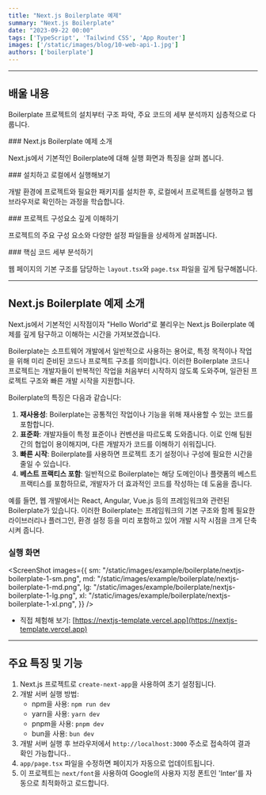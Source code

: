 ```yaml
---
title: "Next.js Boilerplate 예제"
summary: "Next.js Boilerplate"
date: "2023-09-22 00:00"
tags: ['TypeScript', 'Tailwind CSS', 'App Router']
images: ['/static/images/blog/10-web-api-1.jpg']
authors: ['boilerplate']
---
```


<TOCInline toc={props.toc} asDisclosure />

---

## 배울 내용
Boilerplate 프로젝트의 설치부터 구조 파악, 주요 코드의 세부 분석까지 심층적으로 다룹니다.

<div className="grid grid-cols-1 sm:grid-cols-2 gap-4">

<Card href="/example/boilerplate#nextjs-boilerplate-예제-소개">
### Next.js Boilerplate 예제 소개

Next.js에서 기본적인 Boilerplate에 대해 실행 화면과 특징을 살펴 봅니다.
</Card>

<Card href="/example/boilerplate/installation">
### 설치하고 로컬에서 실행해보기

개발 환경에 프로젝트와 필요한 패키지를 설치한 후, 로컬에서 프로젝트를 실행하고 웹 브라우저로 확인하는 과정을 학습합니다.
</Card>

<Card href="/example/boilerplate/project-structure">
### 프로젝트 구성요소 깊게 이해하기

프로젝트의 주요 구성 요소와 다양한 설정 파일들을 상세하게 살펴봅니다.
</Card>

<Card href="/example/boilerplate/app-source">
### 핵심 코드 세부 분석하기

웹 페이지의 기본 구조를 담당하는 `layout.tsx`와 `page.tsx` 파일을 깊게 탐구해봅니다.
</Card>

</div>

---

## Next.js Boilerplate 예제 소개
Next.js에서 기본적인 시작점이자 "Hello World"로 불리우는 Next.js Boilerplate 예제를 깊게 탐구하고 이해하는 시간을 가져보겠습니다.

<ToggleContent title="소프트웨어 개발에서 Boilerplate란?">
Boilerplate는 소프트웨어 개발에서 일반적으로 사용하는 용어로, 특정 목적이나 작업을 위해 미리 준비된 코드나 프로젝트 구조를 의미합니다. 이러한 Boilerplate 코드나 프로젝트는 개발자들이 반복적인 작업을 처음부터 시작하지 않도록 도와주며, 일관된 프로젝트 구조와 빠른 개발 시작을 지원합니다.

Boilerplate의 특징은 다음과 같습니다:

1. **재사용성**: Boilerplate는 공통적인 작업이나 기능을 위해 재사용할 수 있는 코드를 포함합니다.
2. **표준화**: 개발자들이 특정 표준이나 컨벤션을 따르도록 도와줍니다. 이로 인해 팀원 간의 협업이 용이해지며, 다른 개발자가 코드를 이해하기 쉬워집니다.
3. **빠른 시작**: Boilerplate를 사용하면 프로젝트 초기 설정이나 구성에 필요한 시간을 줄일 수 있습니다.
4. **베스트 프랙티스 포함**: 일반적으로 Boilerplate는 해당 도메인이나 플랫폼의 베스트 프랙티스를 포함하므로, 개발자가 더 효과적인 코드를 작성하는 데 도움을 줍니다.

예를 들면, 웹 개발에서는 React, Angular, Vue.js 등의 프레임워크와 관련된 Boilerplate가 있습니다. 이러한 Boilerplate는 프레임워크의 기본 구조와 함께 필요한 라이브러리나 플러그인, 환경 설정 등을 미리 포함하고 있어 개발 시작 시점을 크게 단축시켜 줍니다.
</ToggleContent>

### 실행 화면

<ScreenShot images={{
  sm: "/static/images/example/boilerplate/nextjs-boilerplate-1-sm.png",
  md: "/static/images/example/boilerplate/nextjs-boilerplate-1-md.png",
  lg: "/static/images/example/boilerplate/nextjs-boilerplate-1-lg.png",
  xl: "/static/images/example/boilerplate/nextjs-boilerplate-1-xl.png",
}} />


- 직접 체험해 보기: [https://nextjs-template.vercel.app](https://nextjs-template.vercel.app)

---

## 주요 특징 및 기능

1. Next.js 프로젝트로 `create-next-app`을 사용하여 초기 설정됩니다.
2. 개발 서버 실행 방법:
   - npm을 사용: `npm run dev`
   - yarn을 사용: `yarn dev`
   - pnpm을 사용: `pnpm dev`
   - bun을 사용: `bun dev`
3. 개발 서버 실행 후 브라우저에서 `http://localhost:3000` 주소로 접속하여 결과 확인 가능합니다..
4. `app/page.tsx` 파일을 수정하면 페이지가 자동으로 업데이트됩니다.
5. 이 프로젝트는 `next/font`을 사용하여 Google의 사용자 지정 폰트인 <StyleWarning>'Inter'</StyleWarning>를 자동으로 최적화하고 로드합니다.


